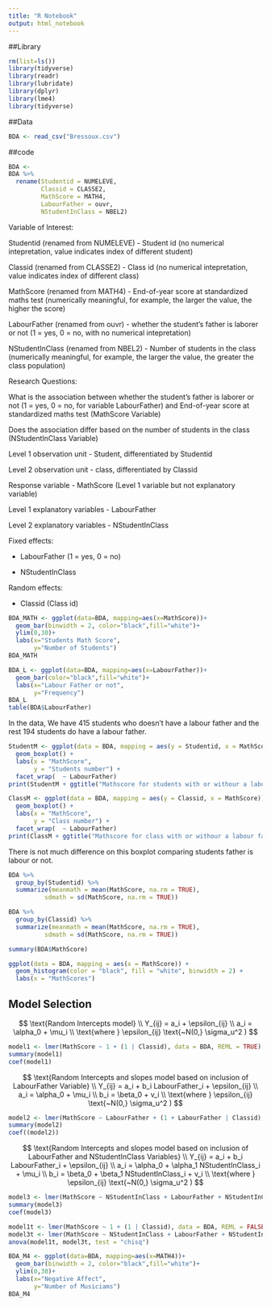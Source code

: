 ```yaml
---
title: "R Notebook"
output: html_notebook
---
```


##Library
```r
rm(list=ls())
library(tidyverse)
library(readr)
library(lubridate)
library(dplyr)
library(lme4)
library(tidyverse)
```

##Data
```r
BDA <- read_csv("Bressoux.csv")
```


##code
```r
BDA <-
BDA %>%
  rename(Studentid = NUMELEVE,
         Classid = CLASSE2,
         MathScore = MATH4,
         LabourFather = ouvr,
         NStudentInClass = NBEL2)
```
Variable of Interest:

  Studentid (renamed from NUMELEVE) - Student id (no numerical intepretation, value indicates index of different student)
  
  Classid (renamed from CLASSE2) - Class id (no numerical intepretation, value indicates index of different class)
  
  MathScore (renamed from MATH4) - End-of-year score at standardized maths test (numerically 
meaningful, for example, the larger the value, the higher the score)
  
  LabourFather (renamed from ouvr) - whether the student's father is laborer or not (1 = yes, 0 = no, with no numerical intepretation)
  
  NStudentInClass (renamed from NBEL2) - Number of students in the class (numerically 
meaningful, for example, the larger the value, the greater the class population)
  
  
Research Questions: 
  
   What is the association between whether the student's father is laborer or not (1 = yes, 0 = no, for variable LabourFather) and End-of-year score at standardized maths test (MathScore Variable)
   
   Does the association differ based on the number of students in the class (NStudentInClass Variable)
   

Level 1 observation unit - Student, differentiated by Studentid 

Level 2 observation unit - class, differentiated by Classid 

Response variable - MathScore (Level 1 variable but not explanatory variable)

Level 1 explanatory variables -  LabourFather

Level 2 explanatory variables -  NStudentInClass

Fixed effects:

  - LabourFather (1 = yes, 0 = no)
  
  - NStudentInClass 
  
  
Random effects: 

  - Classid (Class id)
  
```r
BDA_MATH <- ggplot(data=BDA, mapping=aes(x=MathScore))+
  geom_bar(binwidth = 2, color="black",fill="white")+
  ylim(0,30)+
  labs(x="Students Math Score",
       y="Number of Students")
BDA_MATH
```
```r
BDA_L <- ggplot(data=BDA, mapping=aes(x=LabourFather))+
  geom_bar(color="black",fill="white")+
  labs(x="Labour Father or not",
       y="Frequency")
BDA_L
table(BDA$LabourFather)
```
In the data, We have 415 students who doesn't have a labour father and the rest 194 students do have a labour father. 

```r
StudentM <- ggplot(data = BDA, mapping = aes(y = Studentid, x = MathScore)) + 
  geom_boxplot() +
  labs(x = "MathScore",
       y = "Students number") + 
  facet_wrap(  ~ LabourFather)
print(StudentM + ggtitle("Mathscore for students with or withour a labour father, 0=NO,1=YES"))

ClassM <- ggplot(data = BDA, mapping = aes(y = Classid, x = MathScore)) + 
  geom_boxplot() +
  labs(x = "MathScore",
       y = "Class number") + 
  facet_wrap(  ~ LabourFather)
print(ClassM + ggtitle("Mathscore for class with or withour a labour father, 0=NO,1=YES"))
```
There is not much difference on this boxplot comparing students father is labour or not.

```r
BDA %>% 
  group_by(Studentid) %>%
  summarize(meanmath = mean(MathScore, na.rm = TRUE),
          sdmath = sd(MathScore, na.rm = TRUE))

BDA %>% 
  group_by(Classid) %>%
  summarize(meanmath = mean(MathScore, na.rm = TRUE),
          sdmath = sd(MathScore, na.rm = TRUE))
```
```r
summary(BDA$MathScore)
```

```r
ggplot(data = BDA, mapping = aes(x = MathScore)) + 
  geom_histogram(color = "black", fill = "white", binwidth = 2) +
  labs(x = "MathScores")
```

## Model Selection

$$
\text{Random Intercepts model} \\
Y_{ij} = a_i + \epsilon_{ij} \\  
a_i = \alpha_0 + \mu_i \\
\text{where } \epsilon_{ij} \text{~N(0,} \sigma_u^2 )
$$

```r
model1 <- lmer(MathScore ~ 1 + (1 | Classid), data = BDA, REML = TRUE)
summary(model1)
coef(model1)
```

$$
\text{Random Intercepts and slopes model based on inclusion of LabourFather Variable} \\
Y_{ij} = a_i + b_i LabourFather_i + \epsilon_{ij} \\
a_i = \alpha_0 + \mu_i \\
b_i = \beta_0 + v_i \\
\text{where } \epsilon_{ij} \text{~N(0,} \sigma_u^2 )
$$


```r
model2 <- lmer(MathScore ~ LabourFather + (1 + LabourFather | Classid), data = BDA, REML = TRUE)
summary(model2)
coef((model2))
```

$$
\text{Random Intercepts and slopes model based on inclusion of LabourFather and NStudentInClass Variables} \\
Y_{ij} = a_i + b_i LabourFather_i + \epsilon_{ij} \\
a_i = \alpha_0 + \alpha_1 NStudentInClass_i +  \mu_i \\
b_i = \beta_0 + \beta_1 NStudentInClass_i + v_i \\
\text{where } \epsilon_{ij} \text{~N(0,} \sigma_u^2 )
$$


```r
model3 <- lmer(MathScore ~ NStudentInClass + LabourFather + NStudentInClass:LabourFather + (1 + LabourFather | Classid), data = BDA, REML = TRUE)
summary(model3)
coef(model3)
```



```r
model1t <- lmer(MathScore ~ 1 + (1 | Classid), data = BDA, REML = FALSE)
model3t <- lmer(MathScore ~ NStudentInClass + LabourFather + NStudentInClass:LabourFather + (1 + LabourFather | Classid), data = BDA, REML = FALSE)
anova(model1t, model3t, test = "chisq")
```
   
```r
BDA_M4 <- ggplot(data=BDA, mapping=aes(x=MATH4))+
  geom_bar(binwidth = 2, color="black",fill="white")+
  ylim(0,30)+
  labs(x="Negative Affect",
       y="Number of Musiciams")
BDA_M4
```


